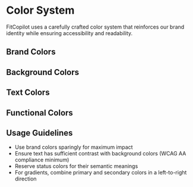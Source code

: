 
<Meta title="Foundations/Colors" />

# Color System

FitCopilot uses a carefully crafted color system that reinforces our brand identity while ensuring accessibility and readability.

## Brand Colors

<ColorPalette>
  <ColorItem
    title="Primary Brand Colors"
    subtitle="Used for primary actions, highlights, and key brand elements"
    colors={{
      'primary': '#CCFF00',
      'primary-dark': '#A8CC00',
      'primary-light': '#E0FF66',
    }}
  />
  <ColorItem
    title="Secondary Brand Colors"
    subtitle="Used for secondary actions and complementary elements"
    colors={{
      'secondary': '#64D2B9',
      'secondary-dark': '#4BA894',
      'secondary-light': '#8FE1CF',
    }}
  />
</ColorPalette>

## Background Colors

<ColorPalette>
  <ColorItem
    title="Background"
    subtitle="Used for page backgrounds and container elements"
    colors={{
      'background-dark': '#0F172A',
      'background-medium': '#151F38',
      'background-light': '#1E293B',
    }}
  />
</ColorPalette>

## Text Colors

<ColorPalette>
  <ColorItem
    title="Text"
    subtitle="Used for text content"
    colors={{
      'text-white': '#FFFFFF',
      'text-light': '#F1F5F9',
      'text-muted': '#94A3B8',
      'text-dark': '#1E293B',
    }}
  />
</ColorPalette>

## Functional Colors

<ColorPalette>
  <ColorItem
    title="Status Colors"
    subtitle="Used to convey state and feedback"
    colors={{
      'success': '#22C55E',
      'warning': '#F59E0B',
      'error': '#EF4444',
      'info': '#0EA5E9',
    }}
  />
</ColorPalette>

## Usage Guidelines

- Use brand colors sparingly for maximum impact
- Ensure text has sufficient contrast with background colors (WCAG AA compliance minimum)
- Reserve status colors for their semantic meanings
- For gradients, combine primary and secondary colors in a left-to-right direction 